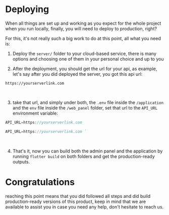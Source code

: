 # Deploying

When all things are set up and working as you expect for the whole project when you run locally, finally, you will need to deploy to production, right?

For this, it's not really such a big work to do at this point, all what you need is:

1. Deploy the `server/` folder to your cloud-based service, there is many options and choosing one of them in your personal choice and up to you

2. After the deployment, you should get the url for your api, as example, let's say after you did deployed the server, you got this api url:

```
https://yourserverlink.com
```

<br />

3. take that url, and simply under both, the `.env` file inside the `/application` and the `env` file inside the `/web_panel` folder, set that url to the `API_URL` environment variable:

```dart title=application/.env
API_URL=https://yourserverlink.com
```

```dart title=web_panel/env
API_URL=https://yourserverlink.com `
```

<br />

4. That's it, now you can build both the admin panel and the application by running `flutter build` on both folders and get the production-ready outputs.

# Congratulations

reaching this point means that you did followed all steps and did build production-ready versions of this product, keep in mind that we are available to assist you in case you need any help, don't hesitate to reach us.
